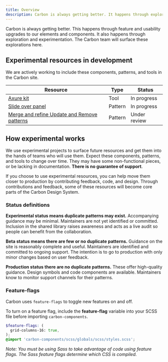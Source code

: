 ```yaml
---
title: Overview
description: Carbon is always getting better. It happens through exploration and experimentation. The Carbon team will surface these explorations here.
---
```


<PageDescription>

Carbon is always getting better. This happens through feature and usability upgrades to our elements and components. It also happens through exploration and experimentation. The Carbon team will surface these explorations here.

</PageDescription>

## Experimental resources in development

We are actively working to include these components, patterns, and tools in the Carbon site.

| Resource                                                                                                       | Type    | Status       |
| -------------------------------------------------------------------------------------------------------------- | ------- | ------------ |
| [Axure kit](https://github.com/carbon-design-system/carbon/issues/3071)                                        | Tool    | In progress  |
| [Slide over panel](https://github.com/carbon-design-system/carbon-website/issues/398)                          | Pattern | In progress  |
| [Merge and refine Update and Remove patterns](https://github.com/carbon-design-system/carbon-website/pull/356) | Pattern | Under review |

## How experimental works

We use experimental projects to surface future resources and get them into the hands of teams who will use them. Expect these components, patterns, and tools to change over time. They may have some non-functional pieces, or be lacking in documentation. **There is no guarantee of support**.

If you choose to use experimental resources, you can help move them closer to production by contributing feedback, code, and design. Through contributions and feedback, some of these resources will become core parts of the Carbon Design System.

### Status definitions

**Experimental status means duplicate patterns may exist.** Accompanying guidance may be minimal. Maintainers are not yet identified or committed. Inclusion in the shared library raises awareness and acts as a live audit so people can benefit from the collaboration.

**Beta status means there are few or no duplicate patterns.** Guidance on the site is reasonably complete and useful. Maintainers are identified and committed to ongoing support. The intention is to go to production with only minor changes based on user feedback.

**Production status there are no duplicate patterns.** These offer high-quality guidance. Design symbols and code components are available. Maintainers know to monitor support channels for their patterns.

### Feature-flags

Carbon uses `feature-flags` to toggle new features on and off.

To turn on a feature flag, include the **feature-flag** variable into your SCSS file before importing `carbon-components`.

```scss
$feature-flags: (
  grid-columns-16: true,
);
@import 'carbon-components/scss/globals/scss/styles.scss';
```

_Note: You must be using Sass to take advantage of code using feature flags. The Sass feature flags determine which CSS is compiled._
